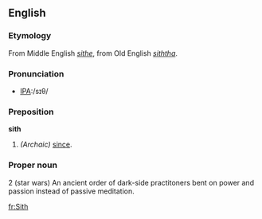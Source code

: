 ==English==

===Etymology===
From Middle English ''[[sithe]]'', from Old English ''[[siththa]]''.

===Pronunciation===
*[[w:International Phonetic Alphabet|IPA]]:/sɪθ/

===Preposition===
'''sith'''
# ''(Archaic)'' [[since]].

===Proper noun=== 

2 (star wars) An ancient order of dark-side practitoners bent on power and passion instead of passive meditation.

[[fr:Sith]]